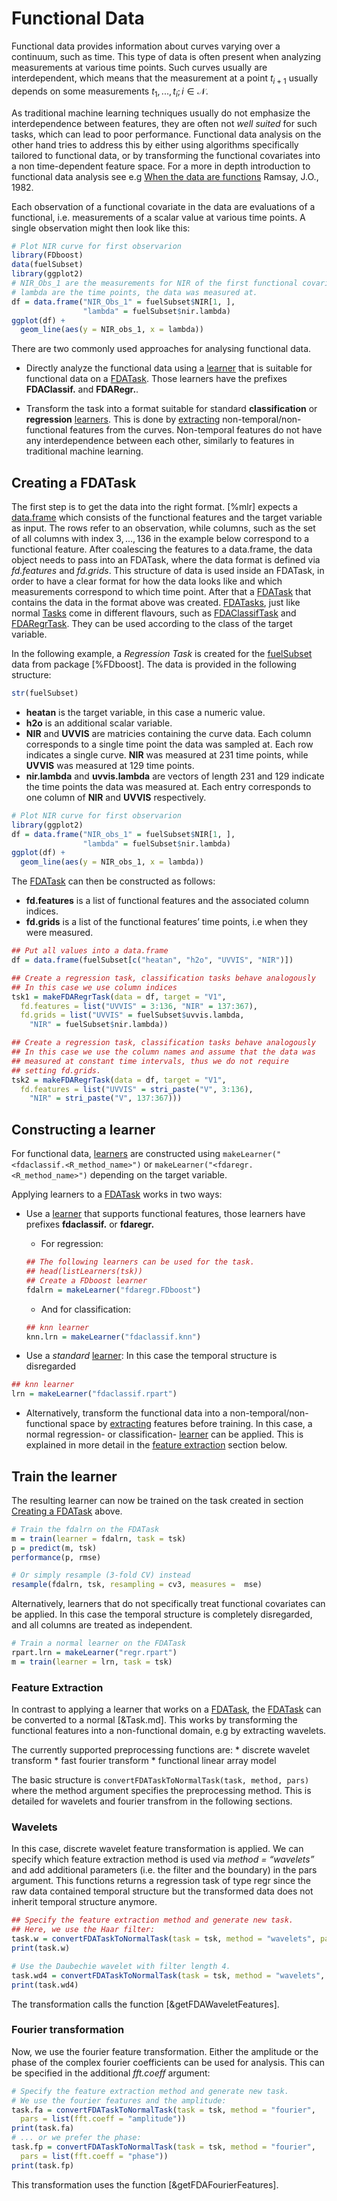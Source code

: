 # Functional Data

Functional data provides information about curves varying over a continuum, such as time.
This type of data is often present when analyzing measurements at various time points.
Such curves usually are interdependent, which means that the measurement at a point $t_{i + 1}$ usually depends on some measurements ${t_1, ..., t_i}; i \in \mathcal{N}$.

As traditional machine learning techniques usually do not emphasize the interdependence between features,
they are often not _well suited_ for such tasks, which can lead to poor performance.
Functional data analysis on the other hand tries to address this by either using algorithms specifically tailored to functional data, or by transforming the functional covariates into a non time-dependent feature space. 
For a more in depth introduction to functional data analysis see e.g [When the data are functions](http://rd.springer.com/article/10.1007/BF02293704) Ramsay, J.O., 1982. 

Each observation of a functional covariate in the data are evaluations of a functional, i.e. measurements of a scalar value at various time points.
A single observation might then look like this: 
```r
# Plot NIR curve for first observarion
library(FDboost)
data(fuelSubset)
library(ggplot2)
# NIR_Obs_1 are the measurements for NIR of the first functional covariate.
# lambda are the time points, the data was measured at.
df = data.frame("NIR_Obs_1" = fuelSubset$NIR[1, ],
                "lambda" = fuelSubset$nir.lambda)
ggplot(df) + 
  geom_line(aes(y = NIR_obs_1, x = lambda))
```

There are two commonly used approaches for analysing functional data.

* Directly analyze the functional data using a [learner](&Learner.md) that is suitable for functional data on a [FDATask](&makeFDATask). Those learners have the prefixes __FDAClassif.__ and __FDARegr.__.

* Transform the task into a format suitable for standard __classification__ or __regression__ [learners](&Learner.md). 
This is done by [extracting](functional_data.Rmd#feature-extraction) non-temporal/non-functional features from the curves. Non-temporal features do not have any interdependence between each other, similarly to features in traditional machine learning.  


## Creating a FDATask

The first step is to get the data into the right format.
[%mlr] expects a  [data.frame](&base::data.frame) which consists of the functional features and the target variable as input. The rows refer to an observation, while columns, such as the set of all columns with index $3, ..., 136$ in the example below correspond to a functional feature.
After coalescing the features to a data.frame, the data object needs to pass into an FDATask, where the data format is defined via _fd.features_ and _fd.grids_. This structure of data is used inside an FDATask, in order to have a clear format for how the data looks like and which measurements correspond to which time point. 
After that a [FDATask](&makeFDATask) that contains the data in the format above was created. [FDATasks](&makeFDATask), just like normal [Tasks](&Task.md) come in different flavours, such as [FDAClassifTask](&makeFDAClassifTask) and [FDARegrTask](&makeFDARegrTask). They can be used according to the class of the target variable.

In the following example, a _Regression Task_ is created for the [fuelSubset](fuelSubset.task) data from package [%FDboost].
The data is provided in the following structure:

```r
str(fuelSubset)
```

* __heatan__ is the target variable, in this case a numeric value.
* __h2o__ is an additional scalar variable.
* __NIR__ and __UVVIS__ are matricies containing the curve data. Each column corresponds to a single time point the data was sampled at. Each row indicates a single curve. __NIR__ was measured at $231$ time points, while __UVVIS__ was measured at $129$ time points.
* __nir.lambda__ and __uvvis.lambda__ are vectors of length $231$ and $129$ indicate the time points the data was measured at. Each entry corresponds to one column of __NIR__ and __UVVIS__ respectively.

```r
# Plot NIR curve for first observarion
library(ggplot2)
df = data.frame("NIR_obs_1" = fuelSubset$NIR[1, ],
                "lambda" = fuelSubset$nir.lambda)
ggplot(df) + 
  geom_line(aes(y = NIR_obs_1, x = lambda))
```

The [FDATask](&makeFDATask) can then be constructed as follows:

* __fd.features__ is a list of functional features and the associated column indices.
* __fd.grids__ is a list of the functional features' time points, i.e when they were measured. 

```r
## Put all values into a data.frame
df = data.frame(fuelSubset[c("heatan", "h2o", "UVVIS", "NIR")])

## Create a regression task, classification tasks behave analogously
## In this case we use column indices
tsk1 = makeFDARegrTask(data = df, target = "V1", 
  fd.features = list("UVVIS" = 3:136, "NIR" = 137:367),
  fd.grids = list("UVVIS" = fuelSubset$uvvis.lambda,
    "NIR" = fuelSubset$nir.lambda))

## Create a regression task, classification tasks behave analogously
## In this case we use the column names and assume that the data was 
## measured at constant time intervals, thus we do not require 
## setting fd.grids.
tsk2 = makeFDARegrTask(data = df, target = "V1", 
  fd.features = list("UVVIS" = stri_paste("V", 3:136),
    "NIR" = stri_paste("V", 137:367)))
```




## Constructing a learner

For functional data, [learners](&Learner.md) are constructed using 
`makeLearner("<fdaclassif.<R_method_name>")` or 
`makeLearner("<fdaregr.<R_method_name>")` depending on the target variable.

Applying learners to a [FDATask](&makeFDATask) works in two ways:

* Use a [learner](&Learner.md)
that supports functional features, those learners have prefixes  __fdaclassif.__ or __fdaregr.__

  + For regression:
  
  ```r
  ## The following learners can be used for the task.
  ## head(listLearners(tsk))
  ## Create a FDboost learner
  fdalrn = makeLearner("fdaregr.FDboost")
  ```
  
  + And for classification:
  
  ```r
  ## knn learner
  knn.lrn = makeLearner("fdaclassif.knn")
  ```

* Use a _standard_ [learner](&Learner.md): 
In this case the temporal structure is disregarded

```r
## knn learner
lrn = makeLearner("fdaclassif.rpart")
```

* Alternatively, transform the functional data into a non-temporal/non-functional space by [extracting](functional_data.Rmd#feature-extraction) features before training.
In this case, a normal regression- or classification- [learner](&Learner.md) 
can be applied. 
This is explained in more detail in the [feature extraction](functional_data.Rmd#feature-extraction)
section below.


## Train the learner

The resulting learner can now be trained on the task created in section [Creating a FDATask](functional_data.Rmd#creating-a-fdatask) above. 

```r
# Train the fdalrn on the FDATask
m = train(learner = fdalrn, task = tsk)
p = predict(m, tsk)
performance(p, rmse)

# Or simply resample (3-fold CV) instead
resample(fdalrn, tsk, resampling = cv3, measures =  mse)
```

Alternatively, learners that do not specifically treat functional covariates can
be applied. In this case the temporal structure is completely disregarded, and all
columns are treated as independent.

```r
# Train a normal learner on the FDATask
rpart.lrn = makeLearner("regr.rpart")
m = train(learner = lrn, task = tsk)
```

### Feature Extraction

In contrast to applying a learner that works on a [FDATask](&makeFDATask), the [FDATask](&makeFDATask) can be converted to a normal [&Task.md].
This works by transforming the functional features into a 
non-functional domain, e.g by extracting wavelets.

The currently supported preprocessing functions are:
* discrete wavelet transform
* fast fourier transform
* functional linear array model

The basic structure is `convertFDATaskToNormalTask(task, method, pars)` where the method argument specifies the preprocessing method. This is detailed for wavelets and fourier transfrom in the following sections.

### Wavelets

In this case, discrete wavelet feature transformation is applied.
We can specify which feature extraction method is used via _method = "wavelets"_ and add additional parameters (i.e. the filter and the boundary) in the pars argument. 
This functions returns a regression task of type regr since the raw data contained temporal structure but the transformed data does not inherit temporal structure anymore.
```r
## Specify the feature extraction method and generate new task.
## Here, we use the Haar filter:
task.w = convertFDATaskToNormalTask(task = tsk, method = "wavelets", pars = list(filter = "haar"))
print(task.w)

# Use the Daubechie wavelet with filter length 4.
task.wd4 = convertFDATaskToNormalTask(task = tsk, method = "wavelets", pars = list(filter = "d4"))
print(task.wd4)
```
The transformation calls the function [&getFDAWaveletFeatures].


### Fourier transformation

Now, we use the fourier feature transformation. Either the amplitude or the phase of the complex fourier coefficients can be used for analysis. This can be specified in the additional _fft.coeff_ argument:

```r
# Specify the feature extraction method and generate new task.
# We use the fourier features and the amplitude:
task.fa = convertFDATaskToNormalTask(task = tsk, method = "fourier", 
  pars = list(fft.coeff = "amplitude"))
print(task.fa)
# ... or we prefer the phase:
task.fp = convertFDATaskToNormalTask(task = tsk, method = "fourier", 
  pars = list(fft.coeff = "phase"))
print(task.fp)
```

This transformation uses the function [&getFDAFourierFeatures].


